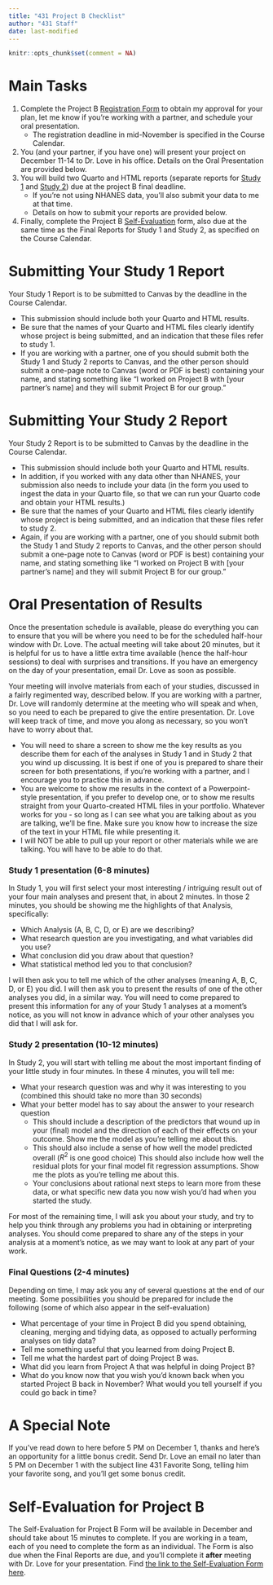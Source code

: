 ```yaml
---
title: "431 Project B Checklist"
author: "431 Staff"
date: last-modified
---
```


```r
knitr::opts_chunk$set(comment = NA)
```

# Main Tasks

1. Complete the Project B [Registration Form](register.qmd) to obtain my approval for your plan, let me know if you're working with a partner, and schedule your oral presentation.
    - The registration deadline in mid-November is specified in the Course Calendar.
2. You (and your partner, if you have one) will present your project on December 11-14 to Dr. Love in his office. Details on the Oral Presentation are provided below.
3. You will build two Quarto and HTML reports (separate reports for [Study 1](study1a.qmd) and [Study 2](study2a.qmd)) due at the project B final deadline.
    - If you're not using NHANES data, you'll also submit your data to me at that time.
    - Details on how to submit your reports are provided below.
4. Finally, complete the Project B [Self-Evaluation](self_eval.qmd) form, also due at the same time as the Final Reports for Study 1 and Study 2, as specified on the Course Calendar.


# Submitting Your Study 1 Report

Your Study 1 Report is to be submitted to Canvas by the deadline in the Course Calendar.

- This submission should include both your Quarto and HTML results.
- Be sure that the names of your Quarto and HTML files clearly identify whose project is being submitted, and an indication that these files refer to study 1.
- If you are working with a partner, one of you should submit both the Study 1 and Study 2 reports to Canvas, and the other person should submit a one-page note to Canvas (word or PDF is best) containing your name, and stating something like "I worked on Project B with [your partner's name] and they will submit Project B for our group."

# Submitting Your Study 2 Report

Your Study 2 Report is to be submitted to Canvas by the deadline in the Course Calendar.

- This submission should include both your Quarto and HTML results.
- In addition, if you worked with any data other than NHANES, your submission also needs to include your data (in the form you used to ingest the data in your Quarto file, so that we can run your Quarto code and obtain your HTML results.)
- Be sure that the names of your Quarto and HTML files clearly identify whose project is being submitted, and an indication that these files refer to study 2.
- Again, if you are working with a partner, one of you should submit both the Study 1 and Study 2 reports to Canvas, and the other person should submit a one-page note to Canvas (word or PDF is best) containing your name, and stating something like "I worked on Project B with [your partner's name] and they will submit Project B for our group."

# Oral Presentation of Results

Once the presentation schedule is available, please do everything you can to ensure that you will be where you need to be for the scheduled half-hour window with Dr. Love. The actual meeting will take about 20 minutes, but it is helpful for us to have a little extra time available (hence the half-hour sessions) to deal with surprises and transitions. If you have an emergency on the day of your presentation, email Dr. Love as soon as possible.

Your meeting will involve materials from each of your studies, discussed in a fairly regimented way, described below. If you are working with a partner, Dr. Love will randomly determine at the meeting who will speak and when, so you need to each be prepared to give the entire presentation. Dr. Love will keep track of time, and move you along as necessary, so you won't have to worry about that.

- You will need to share a screen to show me the key results as you describe them for each of the analyses in Study 1 and in Study 2 that you wind up discussing. It is best if one of you is prepared to share their screen for both presentations, if you're working with a partner, and I encourage you to practice this in advance.
- You are welcome to show me results in the context of a Powerpoint-style presentation, if you prefer to develop one, or to show me results straight from your Quarto-created HTML files in your portfolio. Whatever works for you - so long as I can see what you are talking about as you are talking, we'll be fine. Make sure you know how to increase the size of the text in your HTML file while presenting it.
- I will NOT be able to pull up your report or other materials while we are talking. You will have to be able to do that.

### Study 1 presentation (6-8 minutes)

In Study 1, you will first select your most interesting / intriguing result out of your four main analyses and present that, in about 2 minutes. In those 2 minutes, you should be showing me the highlights of that Analysis, specifically:

- Which Analysis (A, B, C, D, or E) are we describing?
- What research question are you investigating, and what variables did you use?
- What conclusion did you draw about that question?
- What statistical method led you to that conclusion?

I will then ask you to tell me which of the other analyses (meaning A, B, C, D, or E) you did. I will then ask you to present the results of one of the other analyses you did, in a similar way. You will need to come prepared to present this information for any of your Study 1 analyses at a moment's notice, as you will not know in advance which of your other analyses you did that I will ask for.

### Study 2 presentation (10-12 minutes)

In Study 2, you will start with telling me about the most important finding of your little study in four minutes. In these 4 minutes, you will tell me:

- What your research question was and why it was interesting to you (combined this should take no more than 30 seconds)
- What your better model has to say about the answer to your research question
    - This should include a description of the predictors that wound up in your (final) model and the direction of each of their effects on your outcome. Show me the model as you're telling me about this.
    - This should also include a sense of how well the model predicted overall ($R^2$ is one good choice)
This should also include how well the residual plots for your final model fit regression assumptions. Show me the plots as you're telling me about this.
    - Your conclusions about rational next steps to learn more from these data, or what specific new data you now wish you'd had when you started the study.
    
For most of the remaining time, I will ask you about your study, and try to help you think through any problems you had in obtaining or interpreting analyses. You should come prepared to share any of the steps in your analysis at a moment's notice, as we may want to look at any part of your work.

### Final Questions (2-4 minutes)

Depending on time, I may ask you any of several questions at the end of our meeting. Some possibilities you should be prepared for include the following (some of which also appear in the self-evaluation)

- What percentage of your time in Project B did you spend obtaining, cleaning, merging and tidying data, as opposed to actually performing analyses on tidy data?
- Tell me something useful that you learned from doing Project B.
- Tell me what the hardest part of doing Project B was.
- What did you learn from Project A that was helpful in doing Project B?
- What do you know now that you wish you'd known back when you started Project B back in November? What would you tell yourself if you could go back in time?

# A Special Note

If you've read down to here before 5 PM on December 1, thanks and here's an opportunity for a little bonus credit. Send Dr. Love an email no later than 5 PM on December 1 with the subject line 431 Favorite Song, telling him your favorite song, and you'll get some bonus credit.

# Self-Evaluation for Project B

The Self-Evaluation for Project B Form will be available in December and should take about 15 minutes to complete. If you are working in a team, each of you need to complete the form as an individual. The Form is also due when the Final Reports are due, and you'll complete it **after** meeting with Dr. Love for your presentation. Find [the link to the Self-Evaluation Form here](self_eval.qmd).


